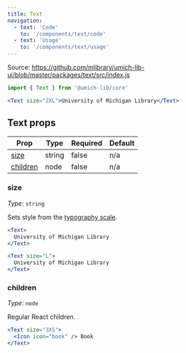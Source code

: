 ```yaml
---
title: Text
navigation:
  - text: 'Code'
    to: '/components/text/code'
  - text: 'Usage'
    to: '/components/text/usage'
---
```



Source: https://github.com/mlibrary/umich-lib-ui/blob/master/packages/text/src/index.js

```js
import { Text } from '@umich-lib/core'
```

```jsx live
<Text size="2XL">University of Michigan Library</Text>
```

## Text props

|Prop|Type|Required|Default|
|----|----|--------|-------|
|[size](#size)|string|false|n/a|
|[children](#children)|node|false|n/a|


### size

*Type*: `string`

Sets style from the [typography scale](/guides/typography/scale).

```jsx live=true
<Text>
  University of Michigan Library
</Text>
```

```jsx live=true
<Text size="L">
  University of Michigan Library
</Text>
```

### children

*Type*: `node`

Regular React children.

```jsx live=true
<Text size="3XS">
  <Icon icon="book" /> Book
</Text>
```